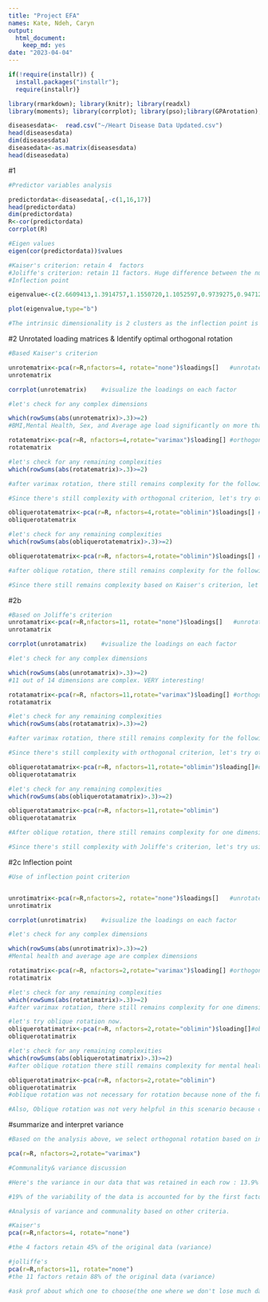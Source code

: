 ```yaml
---
title: "Project EFA"
names: Kate, Ndeh, Caryn
output: 
  html_document: 
    keep_md: yes
date: "2023-04-04"
---
```


```r
if(!require(installr)) {
  install.packages("installr"); 
  require(installr)}
```


```r

library(rmarkdown); library(knitr); library(readxl)
library(moments); library(corrplot); library(pso);library(GPArotation); library(lavaan); library(scatterplot3d);library(corrplot);library(rgl);library(moments); library(psych)
```


```r
diseasesdata<-  read.csv("~/Heart Disease Data Updated.csv")
head(diseasesdata)
dim(diseasesdata)
diseasedata<-as.matrix(diseasesdata)
head(diseasedata)
```
#1

```r
#Predictor variables analysis

predictordata<-diseasedata[,-c(1,16,17)]
head(predictordata)
dim(predictordata)
R<-cor(predictordata)
corrplot(R)

#Eigen values
eigen(cor(predictordata))$values

#Kaiser's criterion: retain 4  factors
#Joliffe's criterion: retain 11 factors. Huge difference between the number of clusters each criterion suggests.
#Inflection point

eigenvalue<-c(2.6609413,1.3914757,1.1550720,1.1052597,0.9739275,0.9471217,0.9050526,0.8756531,0.8292909,0.7852854,0.7365916,0.5897894,0.5695995,0.4749396)

plot(eigenvalue,type="b")

#The intrinsic dimensionality is 2 clusters as the inflection point is the third point from the left of the graph
```

#2 Unrotated loading matrices &  Identify optimal orthogonal rotation

```r
#Based Kaiser's criterion

unrotematrix<-pca(r=R,nfactors=4, rotate="none")$loadings[]   #unrotated matrix
unrotematrix

corrplot(unrotematrix)    #visualize the loadings on each factor

#let's check for any complex dimensions

which(rowSums(abs(unrotematrix)>.3)>=2)
#BMI,Mental Health, Sex, and Average age load significantly on more than one factor.

rotatematrix<-pca(r=R, nfactors=4,rotate="varimax")$loading[] #orthogonal varimax rotation
rotatematrix

#let's check for any remaining complexities
which(rowSums(abs(rotatematrix)>.3)>=2)

#after varimax rotation, there still remains complexity for the following dimensions: BMI, average age, and a new complex factor: diabetic.

#Since there's still complexity with orthogonal criterion, let's try other oblique rotation

obliquerotatematrix<-pca(r=R, nfactors=4,rotate="oblimin")$loadings[] #oblique rotation
obliquerotatematrix

#let's check for any remaining complexities
which(rowSums(abs(obliquerotatematrix)>.3)>=2)

obliquerotatematrix<-pca(r=R, nfactors=4,rotate="oblimin")$loadings[] #oblique rotation

#after oblique rotation, there still remains complexity for the following dimensions: BMI, Smoking, and Mental health.BMI is a complex dimensions after both orthogonal and oblique rotation;mental health was complex dimension prior to rotation and after oblique rotation while smoking became a complex dimension after oblique rotation.Oblique rotation was not very helpful here because it only reduced complex dimensions by one dimension, similar to orthogonal rotation's impact.Also,oblique rotation was not necessary in this case because none of the factors have a correlation greater than .3

#Since there still remains complexity based on Kaiser's criterion, let's try using Jolliffe's criterion


```

#2b 

```r
#Based on Joliffe's criterion
unrotamatrix<-pca(r=R,nfactors=11, rotate="none")$loadings[]   #unrotated matrix
unrotamatrix

corrplot(unrotamatrix)    #visualize the loadings on each factor

#let's check for any complex dimensions

which(rowSums(abs(unrotamatrix)>.3)>=2)
#11 out of 14 dimensions are complex. VERY interesting!

rotatamatrix<-pca(r=R, nfactors=11,rotate="varimax")$loading[] #orthogonal varimax rotation
rotatamatrix

#let's check for any remaining complexities
which(rowSums(abs(rotatamatrix)>.3)>=2)

#after varimax rotation, there still remains complexity for the following dimensions: average age and mental health.

#Since there's still complexity with orthogonal criterion, let's try other oblique rotation

obliquerotatamatrix<-pca(r=R, nfactors=11,rotate="oblimin")$loading[]#oblique rotation
obliquerotatamatrix

#let's check for any remaining complexities
which(rowSums(abs(obliquerotatamatrix)>.3)>=2)

obliquerotatamatrix<-pca(r=R, nfactors=11,rotate="oblimin")
obliquerotatamatrix

#After oblique rotation, there still remains complexity for one dimension only: average age. Oblique rotation was helpful here because it reduced complex dimensions to one only while orthogonal rotation had reduced complex dimensions to 2. With this, oblique rotation was not necessary in this case because none of the factors have a correlation greater than .3.

#Since there's still complexity with Joliffe's criterion, let's try using the inflection point criterion.  
```
#2c Inflection point

```r
#Use of inflection point criterion


unrotimatrix<-pca(r=R,nfactors=2, rotate="none")$loadings[]   #unrotated matrix
unrotimatrix

corrplot(unrotimatrix)    #visualize the loadings on each factor

#let's check for any complex dimensions

which(rowSums(abs(unrotimatrix)>.3)>=2)
#Mental health and average age are complex dimensions

rotatimatrix<-pca(r=R, nfactors=2,rotate="varimax")$loading[] #orthogonal varimax rotation
rotatimatrix

#let's check for any remaining complexities
which(rowSums(abs(rotatimatrix)>.3)>=2)
#after varimax rotation, there still remains complexity for one dimension only: average age. It is also important to note that sex, alcohol drinking, and smoking don't load significantly on either factor. 

#let's try oblique rotation now.
obliquerotatimatrix<-pca(r=R, nfactors=2,rotate="oblimin")$loading[]#oblique rotation
obliquerotatimatrix

#let's check for any remaining complexities
which(rowSums(abs(obliquerotatimatrix)>.3)>=2)
#after oblique rotation there still remains complexity for mental health and diabetic. It is also important to note that sex, alcohol drinking, and smoking continue to not load significantly on either factor.

obliquerotatimatrix<-pca(r=R, nfactors=2,rotate="oblimin")
obliquerotatimatrix
#oblique rotation was not necessary for rotation because none of the factors have a correlation greater than .3.

#Also, Oblique rotation was not very helpful in this scenario because compared to orthogonal rotation, oblique rotation left 2 complex dimensions while orthogonal rotation resulted to only one complex dimension.

```

#summarize and interpret variance
```r
#Based on the analysis above, we select orthogonal rotation based on inflection point criterion because it leaves us with the lowest number of complex dimensions.

pca(r=R, nfactors=2,rotate="varimax") 

#Communality& variance discussion

#Here's the variance in our data that was retained in each row : 13.9% in BMI, 8.1% in Smoking, 5.3% in Alcohol drinking, 14.4% in Stroke, 51,5% in Physical health, 51.7% in Mental Health, 51.1% in DiffWalking, 1.5% in Sex, 56.3% in average age, 28.2% in Diabetic, 25.7% in Physical health, 58.9% in GenHealth, 21.5%  in Sleep time, 17.3% in Asthma. We've lost more than 30% of our data in each dimension and this is concerning. 

#19% of the variability of the data is accounted for by the first factor, and 10% of the variability of the data is accounted for by the second factor. With both factors, we've lost around 61% of our data which is beyond the acceptable threshold.   
```
```r
#Analysis of variance and communality based on other criteria.

#Kaiser's
pca(r=R,nfactors=4, rotate="none")

#the 4 factors retain 45% of the original data (variance)

#jolliffe's 
pca(r=R,nfactors=11, rotate="none")
#the 11 factors retain 88% of the original data (variance)

#ask prof about which one to choose(the one where we don't lose much data?)

```
